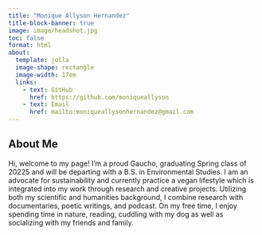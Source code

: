 ```yaml
---
title: "Monique Allyson Hernandez"
title-block-banner: true
image: image/headshot.jpg
toc: false
format: html
about:
  template: jolla
  image-shape: rectangle
  image-width: 17em
  links:
    - text: GitHub
      href: https://github.com/moniqueallyson
    - text: Email
      href: mailto:moniqueallysonhernandez@gmail.com
---
```

## About Me

Hi, welcome to my page! I'm a proud Gaucho, graduating Spring class of 20225 and will be departing with a B.S. in Environmental Studies. I am an advocate for sustainability and currently practice a vegan lifestyle which is integrated into my work through research and creative projects. Utilizing both my scientific and humanities background, I combine research with documentaries, poetic writings, and podcast. On my free time, I enjoy spending time in nature, reading, cuddling with my dog as well as socializing with my friends and family.

